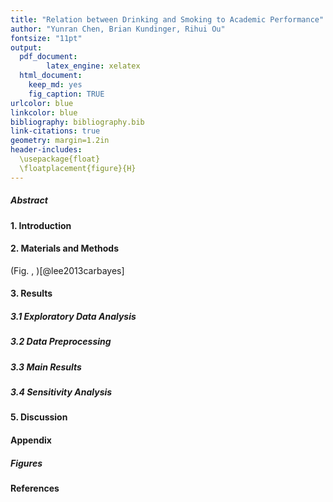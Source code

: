 ```yaml
---
title: "Relation between Drinking and Smoking to Academic Performance"
author: "Yunran Chen, Brian Kundinger, Rihui Ou"
fontsize: "11pt"
output:
  pdf_document: 
        latex_engine: xelatex
  html_document:
    keep_md: yes
    fig_caption: TRUE
urlcolor: blue
linkcolor: blue
bibliography: bibliography.bib
link-citations: true
geometry: margin=1.2in 
header-includes: 
  \usepackage{float} 
  \floatplacement{figure}{H}
---
```

\fontsize{10}{11}
\selectfont

##### Abstract


#### 1. Introduction



#### 2. Materials and Methods

 (Fig. \ref{fig:mapprice}, \ref{fig:mappop})[@lee2013carbayes] 

#### 3. Results
##### 3.1 Exploratory Data Analysis


##### 3.2 Data Preprocessing

\footnote{<https://data.cityofnewyork.us/City-Government/Neighborhood-Tabulation-Areas-NTA-/cpf4-rkhq>} 

##### 3.3 Main Results



##### 3.4 Sensitivity Analysis


#### 5. Discussion



\newpage

#### Appendix



##### Figures

#### References